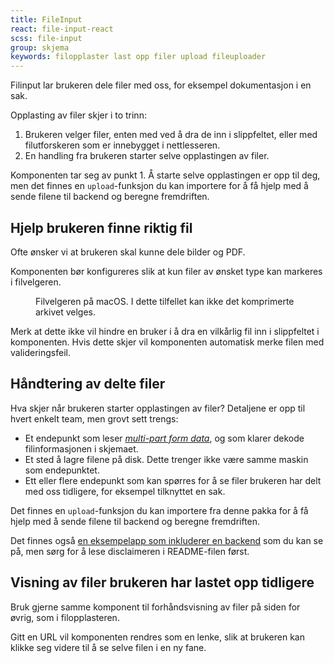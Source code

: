 ```yaml
---
title: FileInput
react: file-input-react
scss: file-input
group: skjema
keywords: filopplaster last opp filer upload fileuploader
---
```



<Ingress>Filinput lar brukeren dele filer med oss, for eksempel dokumentasjon i en sak.</Ingress>

<ComponentExample component={FileInputExample} codeExample={fileInputExampleCode} knobs={fileInputExampleKnobs} />

Opplasting av filer skjer i to trinn:

1.  Brukeren velger filer, enten med ved å dra de inn i slippfeltet, eller med filutforskeren som er innebygget i nettlesseren.
2.  En handling fra brukeren starter selve opplastingen av filer.

Komponenten tar seg av punkt 1. Å starte selve opplastingen er opp til deg, men det finnes en `upload`-funksjon du kan importere for å få hjelp med å sende filene til backend og beregne fremdriften.

## Hjelp brukeren finne riktig fil

Ofte ønsker vi at brukeren skal kunne dele bilder og PDF.

Komponenten bør konfigureres slik at kun filer av ønsket type kan markeres i filvelgeren.

<figure>
    <picture className="jkl-portal-image">
        <source
            media="(prefers-color-scheme: dark)"
            srcset="/assets/documentation/file-input/macos-filvelger-morkt.png"
        />
        <img
            className="jkl-portal-image__img"
            alt=""
            loading="lazy"
            decoding="async"
            src="/assets/documentation/file-input/macos-filvelger-lyst.png"
        />
    </picture>
    <figcaption>Filvelgeren på macOS. I dette tilfellet kan ikke det komprimerte arkivet velges.</figcaption>
</figure>

Merk at dette ikke vil hindre en bruker i å dra en vilkårlig fil inn i slippfeltet i komponenten. Hvis dette skjer vil komponenten automatisk merke filen med valideringsfeil.

## Håndtering av delte filer

Hva skjer når brukeren starter opplastingen av filer? Detaljene er opp til hvert enkelt team, men grovt sett trengs:

-   Et endepunkt som leser [_multi-part form data_](https://developer.mozilla.org/en-US/docs/Learn/Forms/Sending_and_retrieving_form_data#a_special_case_sending_files), og som klarer dekode filinformasjonen i skjemaet.
-   Et sted å lagre filene på disk. Dette trenger ikke være samme maskin som endepunktet.
-   Ett eller flere endepunkt som kan spørres for å se filer brukeren har delt med oss tidligere, for eksempel tilknyttet en sak.

Det finnes en `upload`-funksjon du kan importere fra denne pakka for å få hjelp med å sende filene til backend og beregne fremdriften.

Det finnes også [en eksempelapp som inkluderer en backend](https://github.com/fremtind/jkl-file-input-demo) som du kan se på, men sørg for å lese disclaimeren i README-filen først.

## Visning av filer brukeren har lastet opp tidligere

Bruk gjerne samme komponent til forhåndsvisning av filer på siden for øvrig, som i filopplasteren.

<ComponentExample
    title="Gjenbruk av forhåndsvisning"
    component={FilePreviewExample}
    codeExample={filePreviewExampleCode}
    knobs={filePreviewExampleKnobs}
/>

Gitt en URL vil komponenten rendres som en lenke, slik at brukeren kan klikke seg videre til å se selve filen i en ny fane.
